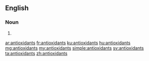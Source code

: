 ==English==

===Noun===
{{head|en}}

# {{plural of|antioxidant}}

[[ar:antioxidants]]
[[fr:antioxidants]]
[[ku:antioxidants]]
[[hu:antioxidants]]
[[mg:antioxidants]]
[[my:antioxidants]]
[[simple:antioxidants]]
[[sv:antioxidants]]
[[ta:antioxidants]]
[[zh:antioxidants]]